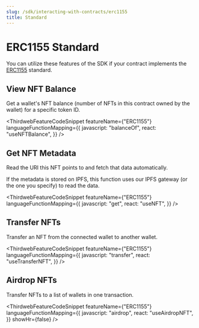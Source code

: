 ```yaml
---
slug: /sdk/interacting-with-contracts/erc1155
title: Standard
---
```



# ERC1155 Standard

You can utilize these features of the SDK if your contract implements the [ERC1155](/extensions/erc1155) standard.

<div className="row" style={{ marginBottom: 24 }}>
  <div className="col col--12" style={{ marginTop: 8 }}>
    <QuickstartCard
      name="Learn how to implement ERC1155 in your smart contract"
      link={"/extensions/erc1155"}
      image="/assets/icons/general.png"
    />
  </div>
</div>

## View NFT Balance

Get a wallet's NFT balance (number of NFTs in this contract owned by the wallet) for a specific token ID.

<ThirdwebFeatureCodeSnippet
  featureName={"ERC1155"}
  languageFunctionMapping={{
    javascript: "balanceOf",
    react: "useNFTBalance",
  }}
/>

## Get NFT Metadata

Read the URI this NFT points to and fetch that data automatically.

If the metadata is stored on IPFS, this function uses our IPFS gateway (or the one you specify) to read the data.

<ThirdwebFeatureCodeSnippet
  featureName={"ERC1155"}
  languageFunctionMapping={{
    javascript: "get",
    react: "useNFT",
  }}
/>

## Transfer NFTs

Transfer an NFT from the connected wallet to another wallet.

<ThirdwebFeatureCodeSnippet
  featureName={"ERC1155"}
  languageFunctionMapping={{
    javascript: "transfer",
    react: "useTransferNFT",
  }}
/>

## Airdrop NFTs

Transfer NFTs to a list of wallets in one transaction.

<ThirdwebFeatureCodeSnippet
  featureName={"ERC1155"}
  languageFunctionMapping={{
    javascript: "airdrop",
    react: "useAirdropNFT",
  }}
  showHr={false}
/>
